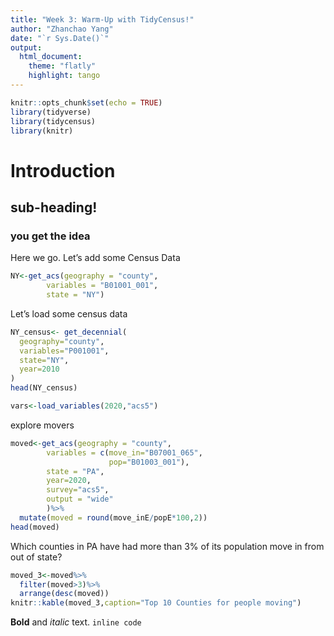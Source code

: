 ```yaml
---
title: "Week 3: Warm-Up with TidyCensus!"
author: "Zhanchao Yang"
date: "`r Sys.Date()`"
output: 
  html_document:
    theme: "flatly"
    highlight: tango
---
```


```r
knitr::opts_chunk$set(echo = TRUE)
library(tidyverse)
library(tidycensus)
library(knitr)
```

# Introduction
## sub-heading!
### you get the idea

Here we go. Let's add some Census Data
```r
NY<-get_acs(geography = "county", 
        variables = "B01001_001", 
        state = "NY")
```

Let's load some census data
```r
NY_census<- get_decennial(
  geography="county",
  variables="P001001",
  state="NY",
  year=2010
)
head(NY_census)
```
```r
vars<-load_variables(2020,"acs5")
```

explore movers
```r
moved<-get_acs(geography = "county", 
        variables = c(move_in="B07001_065", 
                      pop="B01003_001"),
        state = "PA",
        year=2020,
        survey="acs5",
        output = "wide"
        )%>%
  mutate(moved = round(move_inE/popE*100,2))
head(moved)
```
Which counties in PA have had more than 3% of its population move in from out of state?
```r
moved_3<-moved%>%
  filter(moved>3)%>%
  arrange(desc(moved))
knitr::kable(moved_3,caption="Top 10 Counties for people moving")
```

**Bold** and *italic* text.
`inline code`



